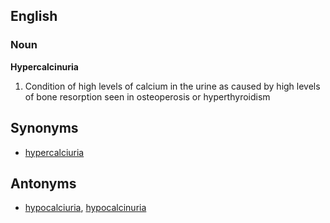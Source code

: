 ==English==
===Noun===
'''Hypercalcinuria'''
# Condition of high levels of calcium in the urine as caused by high levels of bone resorption seen in osteoperosis or hyperthyroidism



==Synonyms==
* [[hypercalciuria]]

==Antonyms==
* [[hypocalciuria]], [[hypocalcinuria]]